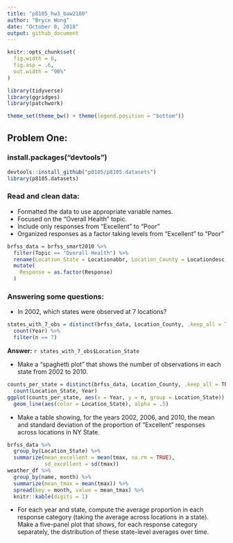 ```yaml
---
title: "p8105_hw3_baw2160"
author: "Bryce Wong"
date: "October 8, 2018"
output: github_document
---
```


```r
knitr::opts_chunk$set(
  fig.width = 6,
  fig.asp = .6,
  out.width = "90%"
)

library(tidyverse)
library(ggridges)
library(patchwork)

theme_set(theme_bw() + theme(legend.position = "bottom"))
```
## Problem One:

### install.packages("devtools")
```r
devtools::install_github("p8105/p8105.datasets")
library(p8105.datasets)
```
### Read and clean data:
* Formatted the data to use appropriate variable names.
* Focused on the “Overall Health” topic.
* Include only responses from "Excellent" to "Poor"
* Organized responses as a factor taking levels from “Excellent” to “Poor”

```r
brfss_data = brfss_smart2010 %>% 
  filter(Topic == "Overall Health") %>% 
  rename(Location_State = Locationabbr, Location_County = Locationdesc, Proportion = Data_value) %>%
  mutate(
    Response = as.factor(Response)
  )
```

### Answering some questions:

* In 2002, which states were observed at 7 locations?
```r
states_with_7_obs = distinct(brfss_data, Location_County, .keep_all = TRUE) %>% 
  count(Year) %>% 
  filter(n == 7)
```

**Answer:** `r states_with_7_obs$Location_State`

* Make a “spaghetti plot” that shows the number of observations in each state from 2002 to 2010.
```r
counts_per_state = distinct(brfss_data, Location_County, .keep_all = TRUE) %>% 
  count(Location_State, Year) 
ggplot(counts_per_state, aes(x = Year, y = n, group = Location_State)) +
  geom_line(aes(color = Location_State), alpha = .5)
```

* Make a table showing, for the years 2002, 2006, and 2010, the mean and standard deviation of the proportion of “Excellent” responses across locations in NY State.
```r
brfss_data %>%
  group_by(Location_State) %>%
  summarize(mean_excellent = mean(tmax, na.rm = TRUE),
            sd_excellent = sd(tmax))
weather_df %>%
  group_by(name, month) %>%
  summarize(mean_tmax = mean(tmax)) %>% 
  spread(key = month, value = mean_tmax) %>% 
  knitr::kable(digits = 1)
```

* For each year and state, compute the average proportion in each response category (taking the average across locations in a state). Make a five-panel plot that shows, for each response category separately, the distribution of these state-level averages over time.
